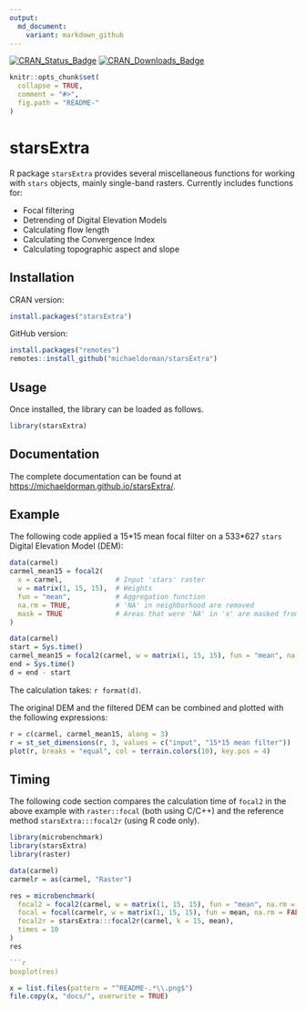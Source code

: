 ```yaml
---
output:
  md_document:
    variant: markdown_github
---
```


<!-- README.md is generated from README.Rmd. Please edit that file -->

[![CRAN_Status_Badge](http://www.r-pkg.org/badges/version-ago/starsExtra)](https://cran.r-project.org/package=starsExtra)
[![CRAN_Downloads_Badge](http://cranlogs.r-pkg.org/badges/last-month/starsExtra)](https://cran.r-project.org/package=starsExtra)

```r
knitr::opts_chunk$set(
  collapse = TRUE,
  comment = "#>",
  fig.path = "README-"
)
```

# starsExtra

R package `starsExtra` provides several miscellaneous functions for working with `stars` objects, mainly single-band rasters. Currently includes functions for: 

* Focal filtering
* Detrending of Digital Elevation Models
* Calculating flow length
* Calculating the Convergence Index
* Calculating topographic aspect and slope

## Installation

CRAN version:

```r
install.packages("starsExtra")
```

GitHub version:

```r
install.packages("remotes")
remotes::install_github("michaeldorman/starsExtra")
```

## Usage

Once installed, the library can be loaded as follows.

```r
library(starsExtra)
```

## Documentation

The complete documentation can be found at [https://michaeldorman.github.io/starsExtra/](https://michaeldorman.github.io/starsExtra/).

## Example

The following code applied a 15\*15 mean focal filter on a 533\*627 `stars` Digital Elevation Model (DEM):

```r
data(carmel)
carmel_mean15 = focal2(
  x = carmel,             # Input 'stars' raster
  w = matrix(1, 15, 15),  # Weights
  fun = "mean",           # Aggregation function
  na.rm = TRUE,           # 'NA' in neighborhood are removed
  mask = TRUE             # Areas that were 'NA' in 'x' are masked from result
)
```

```r
data(carmel)
start = Sys.time()
carmel_mean15 = focal2(carmel, w = matrix(1, 15, 15), fun = "mean", na.rm = TRUE, mask = TRUE)
end = Sys.time()
d = end - start
```

The calculation takes: `r format(d)`.

The original DEM and the filtered DEM can be combined and plotted with the following expressions:

```r
r = c(carmel, carmel_mean15, along = 3)
r = st_set_dimensions(r, 3, values = c("input", "15*15 mean filter"))
plot(r, breaks = "equal", col = terrain.colors(10), key.pos = 4)
```

## Timing

The following code section compares the calculation time of `focal2` in the above example with `raster::focal` (both using C/C++) and the reference method `starsExtra:::focal2r` (using R code only).

```r
library(microbenchmark)
library(starsExtra)
library(raster)

data(carmel)
carmelr = as(carmel, "Raster")

res = microbenchmark(
  focal2 = focal2(carmel, w = matrix(1, 15, 15), fun = "mean", na.rm = FALSE), 
  focal = focal(carmelr, w = matrix(1, 15, 15), fun = mean, na.rm = FALSE),
  focal2r = starsExtra:::focal2r(carmel, k = 15, mean),
  times = 10
)
res

```r
boxplot(res)
```

```r
x = list.files(pattern = "^README-.*\\.png$")
file.copy(x, "docs/", overwrite = TRUE)
```
